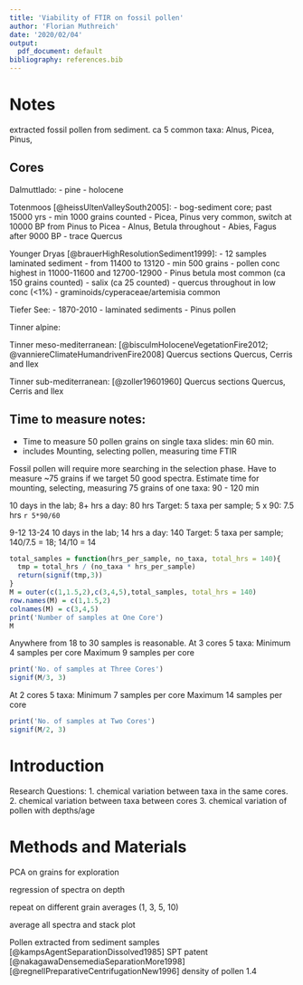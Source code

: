 ```yaml
---
title: 'Viability of FTIR on fossil pollen'
author: 'Florian Muthreich'
date: '2020/02/04'
output:
  pdf_document: default
bibliography: references.bib
---
```

# Notes
extracted fossil pollen from sediment.
ca 5 common taxa: Alnus, Picea, Pinus,

## Cores
Dalmuttlado:
- pine
- holocene

Totenmoos [@heissUltenValleySouth2005]:
- bog-sediment core; past 15000 yrs
- min 1000 grains counted
- Picea, Pinus very common, switch at 10000 BP from Pinus to Picea
- Alnus, Betula throughout
- Abies, Fagus after 9000 BP
- trace Quercus

Younger Dryas [@brauerHighResolutionSediment1999]:
- 12 samples laminated sediment
- from  11400 to 13120
- min 500 grains
- pollen conc highest in 11000-11600 and 12700-12900
- Pinus betula most common (ca 150 grains counted)
- salix (ca 25 counted)
- quercus throughout in low conc (<1%)
- graminoids/cyperaceae/artemisia common

Tiefer See:
- 1870-2010
- laminated sediments
- Pinus pollen

Tinner alpine:

Tinner meso-mediterranean:
[@bisculmHoloceneVegetationFire2012; @vanniereClimateHumandrivenFire2008]
Quercus sections Quercus, Cerris and Ilex

Tinner sub-mediterranean:
[@zoller19601960]
Quercus sections Quercus, Cerris and Ilex

## Time to measure notes:
- Time to measure 50 pollen grains on single taxa slides: min 60 min. 
- includes Mounting, selecting pollen, measuring time FTIR

Fossil pollen will require more searching in the selection phase.
Have to measure ~75 grains if we target 50 good spectra.
Estimate time for mounting, selecting, measuring 75 grains of one taxa: 90 - 120 min

10 days in the lab; 8+ hrs a day: 80 hrs
Target: 5 taxa per sample; 5 x 90: 7.5 hrs `r 5*90/60`

9-12 13-24
10 days in the lab; 14 hrs a day: 140
Target: 5 taxa per sample; 140/7.5 = 18; 14/10 = 14

```r
total_samples = function(hrs_per_sample, no_taxa, total_hrs = 140){
  tmp = total_hrs / (no_taxa * hrs_per_sample)
  return(signif(tmp,3))
}
M = outer(c(1,1.5,2),c(3,4,5),total_samples, total_hrs = 140)
row.names(M) = c(1,1.5,2)
colnames(M) = c(3,4,5)
print('Number of samples at One Core')
M
```

Anywhere from 18 to 30 samples is reasonable.
At 3 cores 5 taxa:
Minimum 4 samples per core 
Maximum 9 samples per core

```r
print('No. of samples at Three Cores')
signif(M/3, 3)
```
At 2 cores 5 taxa:
Minimum 7 samples per core
Maximum 14 samples per core

```r
print('No. of samples at Two Cores')
signif(M/2, 3)
```

# Introduction
Research Questions:
1. chemical variation between taxa in the same cores.
2. chemical variation between taxa between cores 
3. chemical variation of pollen with depths/age

# Methods and Materials

PCA on grains for exploration

regression of spectra on depth

repeat on different grain averages (1, 3, 5, 10)

average all spectra and stack plot

Pollen extracted from sediment samples 
[@kampsAgentSeparationDissolved1985] SPT patent
[@nakagawaDensemediaSeparationMore1998] 
[@regnellPreparativeCentrifugationNew1996] density of pollen 1.4
